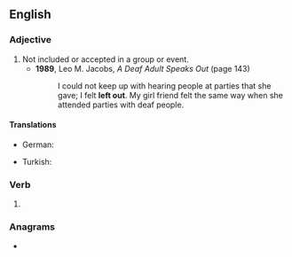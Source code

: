 ==English==

===Adjective===
{{en-adj}}

# Not included or accepted in a group or event.
#* '''1989''', Leo M. Jacobs, ''A Deaf Adult Speaks Out'' (page 143)
#*: I could not keep up with hearing people at parties that she gave; I felt '''left out'''. My girl friend felt the same way when she attended parties with deaf people.

====Translations====
{{trans-top|not included or accepted}}
* German: {{t|de|außen vor}}
{{trans-mid}}
* Turkish: {{t|tr|önün dışında}}
{{trans-bottom}}

===Verb===
{{head|en|verb form}}

# {{en-past of|leave out}}

===Anagrams===
* {{anagrams|en|outfelt}}